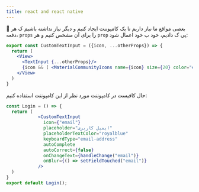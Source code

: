 ```yaml
---
title: react and react native
---
```

🎉 بعضی مواقع ما نیاز داریم تا یک کامپوننت ایجاد کنیم و دیگر نیاز نداشته باشیم ک هر دفعه، `props` را برای آن مشخص کنیم و هر `prop` یی ک دادیم، خود ب خود اعمال شود:
```jsx title="app/components/CustomTextInput.jsx"
export const CustomTextInput = ({icon, ...otherProps}) => {
  return (
    <View>
      <TextInput {...otherProps}/>
      {icon && ( <MaterialCommunityIcons name={icon} size={20} color="#6e6969"/> )}
    </View>
  )
}
```
حال کافیست در کامپوننت مورد نظر از این کامپوننت استفاده کنیم:
```jsx title="app/screens/Login.jsx"
const Login = () => {
  return (
            <CustomTextInput
              icon={"email"}
              placeholder="ایمیل کاربری"
              placeholderTextColor="royalblue"
              keyboardType="email-address"
              autoComplete
              autoCorrect={false}
              onChangeText={handleChange("email")}
              onBlur={() => setFieldTouched("email")}
            />
  )
}
export default Login();
```
